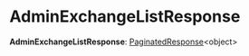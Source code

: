 
# AdminExchangeListResponse

 **AdminExchangeListResponse**: [PaginatedResponse](../types.HttpTypes.PaginatedResponse/page.mdx)&#60;object&#62;
